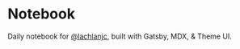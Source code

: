 
<Banner>

# Notebook

Daily notebook for [@lachlanjc](https://lachlanjc.me), built with Gatsby, MDX, & Theme UI.

</Banner>

<Nav />
